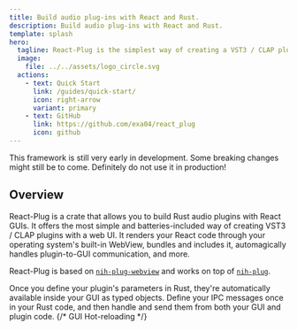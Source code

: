 ```yaml
---
title: Build audio plug-ins with React and Rust.
description: Build audio plug-ins with React and Rust.
template: splash
hero:
  tagline: React-Plug is the simplest way of creating a VST3 / CLAP plug-in using Rust, with a React UI.
  image:
    file: ../../assets/logo_circle.svg
  actions:
    - text: Quick Start
      link: /guides/quick-start/
      icon: right-arrow
      variant: primary
    - text: GitHub
      link: https://github.com/exa04/react_plug
      icon: github
---
```



<Aside type="caution" title="API Stability">
  This framework is still very early in development. Some breaking changes might
  still be to come. Definitely do not use it in production!
</Aside>

## Overview

React-Plug is a crate that allows you to build Rust audio plugins with React
GUIs. It offers the most simple and batteries-included way of creating VST3 /
CLAP plugins with a web UI. It renders your React code through your operating
system's built-in WebView, bundles and includes it, automagically handles
plugin-to-GUI communication, and more.

React-Plug is based on [`nih-plug-webview`](https://github.com/httnn/nih-plug-webview) and works on top of [`nih-plug`](https://github.com/robbert-vdh/nih-plug).

<CardGrid>
  <Card title="Built-In React Parameter API" icon="setting">
    Once you define your plugin's parameters in Rust, they're automatically
    available inside your GUI as typed objects.
  </Card>
  <Card title="Custom IPC Messages" icon="comment">
    Define your IPC messages once in your Rust code, and then handle and send
    them from both your GUI and plugin code.
  </Card>
  {/* <Card title="GUI Hot-Reloading" icon="seti:react">
    GUI Hot-reloading
  </Card> */}
</CardGrid>

